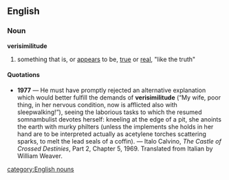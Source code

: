 ==English==
===Noun===
'''verisimilitude'''

# something that is, or [[appears]] to be, [[true]] or [[real]], "like the truth"

====Quotations====
*'''1977''' &mdash; He must have promptly rejected an alternative explanation which would better fulfill the demands of '''verisimilitude''' (“My wife, poor thing, in her nervous condition, now is afflicted also with sleepwalking!”), seeing the laborious tasks to which the resumed somnambulist devotes herself: kneeling at the edge of a pit, she anoints the earth with murky philters (unless the implements she holds in her hand are to be interpreted actually as acetylene torches scattering sparks, to melt the lead seals of a coffin). &mdash; Italo Calvino, ''The Castle of Crossed Destinies'', Part 2, Chapter 5, 1969. Translated from Italian by William Weaver.

[[category:English nouns]]